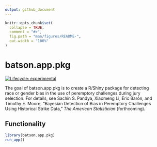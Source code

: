 ```yaml
---
output: github_document
---
```


<!-- README.md is generated from README.Rmd. Please edit that file -->

```r
knitr::opts_chunk$set(
  collapse = TRUE,
  comment = "#>",
  fig.path = "man/figures/README-",
  out.width = "100%"
)
```

# batson.app.pkg

<!-- badges: start -->
[![Lifecycle: experimental](https://img.shields.io/badge/lifecycle-experimental-orange.svg)](https://lifecycle.r-lib.org/articles/stages.html#experimental)
<!-- badges: end -->

The goal of batson.app.pkg is to create a R/Shiny package for detecting race or gender bias in the use of peremptory challenges during jury selection. For details, see Sachin S. Pandya, Xiaomeng Li, Eric Barón, and Timothy E. Moore, "Bayesian Detection of Bias in Peremptory Challenges Using Historical Strike Data," _The American Statistician_ (forthcoming).

<!--

<!--

## Installation

You can install the released version of batson.app.pkg from [CRAN](https://CRAN.R-project.org) with:

``` r
install.packages("batson.app.pkg")
```

-->

## Functionality


```r
library(batson.app.pkg)
run_app()
```


